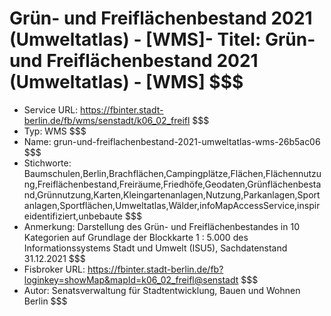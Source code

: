 # Grün- und Freiflächenbestand 2021 (Umweltatlas) - [WMS]- Titel: Grün- und Freiflächenbestand 2021 (Umweltatlas) - [WMS] $$$
- Service URL: https://fbinter.stadt-berlin.de/fb/wms/senstadt/k06_02_freifl $$$
- Typ: WMS $$$
- Name: grun-und-freiflachenbestand-2021-umweltatlas-wms-26b5ac06 $$$
- Stichworte: Baumschulen,Berlin,Brachflächen,Campingplätze,Flächen,Flächennutzung,Freiflächenbestand,Freiräume,Friedhöfe,Geodaten,Grünflächenbestand,Grünnutzung,Karten,Kleingartenanlagen,Nutzung,Parkanlagen,Sportanlagen,Sportflächen,Umweltatlas,Wälder,infoMapAccessService,inspireidentifiziert,unbebaute $$$
- Anmerkung: Darstellung des Grün- und Freiflächenbestandes in 10 Kategorien auf Grundlage der Blockkarte 1 : 5.000 des Informationssystems Stadt und Umwelt (ISU5), Sachdatenstand 31.12.2021 $$$
- Fisbroker URL: https://fbinter.stadt-berlin.de/fb?loginkey=showMap&mapId=k06_02_freifl@senstadt $$$
- Autor: Senatsverwaltung für Stadtentwicklung, Bauen und Wohnen Berlin $$$
